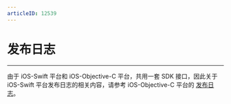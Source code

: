 ```yaml
---
articleID: 12539
---
```


# 发布日志

- - -


<Warning title="注意">


由于 iOS-Swift 平台和 iOS-Objective-C 平台，共用一套 SDK 接口，因此关于 iOS-Swift 平台发布日志的相关内容，请参考 iOS-Objective-C 平台的 [发布日志](/real-time-voice-ios_zh/summary/release-notes)。  
</Warning>
